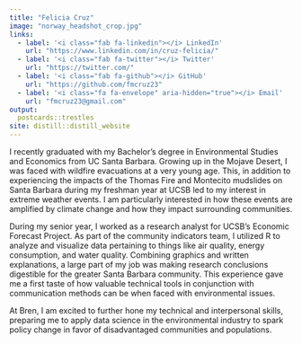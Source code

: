 ```yaml
---
title: "Felicia Cruz"
image: "norway_headshot_crop.jpg"
links:
  - label: '<i class="fab fa-linkedin"></i> LinkedIn'
    url: "https://www.linkedin.com/in/cruz-felicia/"
  - label: '<i class="fab fa-twitter"></i> Twitter'
    url: "https://twitter.com/"
  - label: '<i class="fab fa-github"></i> GitHub'
    url: "https://github.com/fmcruz23"
  - label: '<i class="fa fa-envelope" aria-hidden="true"></i> Email'
    url: "fmcruz23@gmail.com"
output:
  postcards::trestles
site: distill::distill_website
---
```


I recently graduated with my Bachelor’s degree in Environmental Studies and Economics from UC Santa Barbara. Growing up in the Mojave Desert, I was faced with wildfire evacuations at a very young age. This, in addition to experiencing the impacts of the Thomas Fire and Montecito mudslides on Santa Barbara during my freshman year at UCSB led to my interest in extreme weather events. I am particularly interested in how these events are amplified by climate change and how they impact surrounding communities. 

During my senior year, I worked as a research analyst for UCSB’s Economic Forecast Project. As part of the community indicators team, I utilized R to analyze and visualize data pertaining to things like air quality, energy consumption, and water quality. Combining graphics and written explanations, a large part of my job was making research conclusions digestible for the greater Santa Barbara community. This experience gave me a first taste of how valuable technical tools in conjunction with communication methods can be when faced with environmental issues. 

At Bren, I am excited to further hone my technical and interpersonal skills, preparing me to apply data science in the environmental industry to spark policy change in favor of disadvantaged communities and populations.
